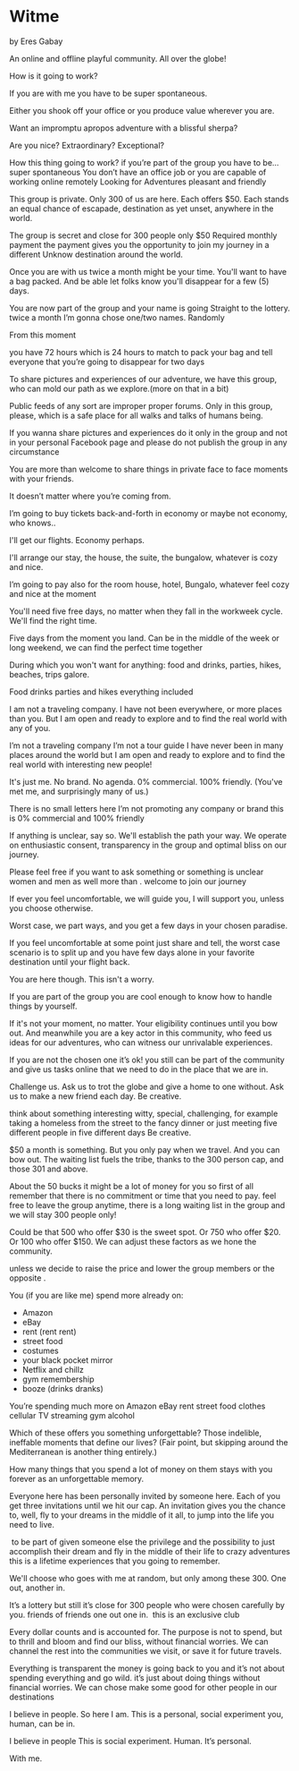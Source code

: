 # Witme

by Eres Gabay

An online and offline playful community.
All over the globe!

How is it
going to work?

If you are with me
you have to be
super spontaneous.

Either you shook off your office
or you produce value
wherever you are.

Want an impromptu
apropos adventure
with a blissful sherpa?

Are you nice?
Extraordinary?
Exceptional?

‏How this thing going to work?
‏if you’re part of the group you have to be...
‏super spontaneous
‏You don’t have an office job or you are capable of working online remotely
‏Looking for Adventures
‏pleasant and friendly

This group is private.
Only 300 of us are here.
Each offers $50.
Each stands an equal
chance of escapade,
destination as yet unset,
anywhere in the world.

‏The group is secret and close for 300 people only
‏$50 Required monthly payment
the payment gives you the opportunity to join my journey in a different Unknow destination around the world.

Once you are with us
twice a month might be your time.
You'll want to have a bag packed.
And be able let folks know you'll disappear for a few (5) days.

You are now part of the group and your name is going Straight to the lottery.
twice a month I’m gonna chose one/two names. Randomly

‏From this moment

‏you have 72 hours which is 24 hours to match to pack your bag and tell everyone that you’re going to disappear for two days

To share pictures and experiences of our adventure, we have this group, who can mold our path as we explore.(more on that in a bit)

Public feeds of any sort are improper proper forums. Only in this group, please, which is a safe place for all walks and talks of humans being.

‏If you wanna share pictures and experiences do it only in the group and not in your personal Facebook page and please do not publish the group in any circumstance

You are more than welcome to share things in private face to face moments with your friends.

‏It doesn’t matter where you’re coming from.

‏I’m going to buy tickets back-and-forth in economy or maybe not economy, who knows..

I'll get our flights. Economy perhaps.

I'll arrange our stay, the house, the suite, the bungalow, whatever is cozy and nice.

‏I’m going to pay also for the room house, hotel, Bungalo, whatever feel cozy and nice at the moment

You'll need five free days,
no matter when they fall
in the workweek cycle.
We'll find the right time.

‏Five days from the moment you land. Can be in the middle of the week or long weekend, we can find the perfect time together

During which you won't want for anything: food and drinks, parties, hikes, beaches, trips galore.

‏Food drinks parties and hikes everything included

I am not a traveling company. I have not been everywhere, or more places than you. But I am open and ready to explore and to find the real world with any of you.

‏I’m not a traveling company I’m not a tour guide I have never been in many places around the world but I am open and ready to explore and to find the real world with interesting new people!

It's just me. No brand. No agenda. 0% commercial. 100% friendly. (You've met me, and surprisingly many of us.)

‏There is no small letters here I’m not promoting any company or brand this is 0% commercial and 100% friendly

If anything is unclear, say so. We'll establish the path your way.
We operate on enthusiastic consent,
transparency in the group
and optimal bliss on our journey.

‏Please feel free if you want to ask something or something is unclear women and men as well more than .
‏welcome to join our journey

If ever you feel uncomfortable,
we will guide you,
I will support you,
unless you choose otherwise.

Worst case, we part ways, and you get a few days in your chosen paradise.

‏If you feel uncomfortable at some point just share and tell, the worst case scenario is to split up and you have few days alone in your favorite destination until your
‏flight back.

You are here though. This isn't a worry.

‏If you are part of the group you are cool enough to know how to handle things by yourself.

If it's not your moment, no matter. Your eligibility continues until you bow out. And meanwhile you are a key actor in this community, who feed us ideas for our adventures, who can witness our unrivalable experiences.

‏If you are not the chosen one it’s ok! you still can be part of the community and give us tasks online that we need to do in the place that we are in.

Challenge us. Ask us to trot the globe and give a home to one without. Ask us to make a new friend each day. Be creative.

‏think about something interesting witty, special, challenging, for example taking a homeless from the street to the fancy dinner or just meeting five different people in five different days
Be creative.

$50 a month is something. But you only pay when we travel. And you can bow out. The waiting list fuels the tribe, thanks to the 300 person cap, and those 301 and above.

‏About the 50 bucks it might be a lot of money for you so first of all remember that there is no commitment or time that you need to pay. feel free to leave the group anytime, there is a long waiting list in the group and we will stay 300 people only!

Could be that 500 who offer $30 is the sweet spot. Or 750 who offer $20. Or 100 who offer $150. We can adjust these factors as we hone the community.

‏unless we decide to raise the price and lower the group members or the opposite
.

You (if you are like me)
spend more already on:

- Amazon
- eBay
- rent (rent rent)
- street food
- costumes
- your black pocket mirror
- Netflix and chillz
- gym remembership
- booze (drinks dranks)

‏You’re spending much more on Amazon
‏eBay
‏rent
‏street food
‏clothes
‏cellular
‏TV streaming
‏gym
‏alcohol

Which of these offers you something unforgettable? Those indelible, ineffable moments that define our lives? (Fair point, but skipping around the Mediterranean is another thing entirely.)

‏How many things that you spend a lot of money on them stays with you forever as an unforgettable memory.

Everyone here has been personally invited by someone here. Each of you get three invitations until we hit our cap. An invitation gives you the chance to, well, fly to your dreams in the middle of it all, to jump into the life you need to live.

‏ to be part of given someone else the privilege and the possibility to just accomplish their dream and fly in the middle of their life to crazy adventures this is a lifetime experiences that you going to remember.

We'll choose who goes with me at random, but only among these 300. One out, another in.

‏It’s a lottery but still it’s close for 300 people who were chosen carefully by you. friends of friends one out one in.
‏ this is an exclusive club

Every dollar counts and is accounted for. The purpose is not to spend, but to thrill and bloom and find our bliss, without financial worries. We can channel the rest into the communities we visit, or save it for future travels.

‏Everything is transparent the money is going back to you and it’s not about spending everything and go wild. it’s just about doing things without financial worries.
‏We can chose make some good for other people in our destinations

I believe in people.
So here I am.
This is a personal, social experiment
you, human, can be in.

‏I believe in people
‏This is social experiment.
‏Human.
It’s personal.

With me.
